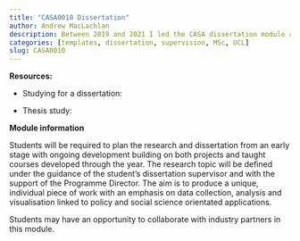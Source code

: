 ```yaml
---
title: "CASA0010 Dissertation"
author: Andrew MacLachlan 
description: Between 2019 and 2021 I led the CASA dissertation module and I continue to supervise students annually. It is based around the writing and preparation of an original research project in the form of a Master's Dissertation.
categories: [templates, dissertation, supervision, MSc, UCL]
slug: CASA0010
---
```

**Resources:**

* Studying for a dissertation: [<i class="fa-solid fa-person-chalkboard fa-1.5x"> </i>](https://andrewmaclachlan.github.io/CASAdissertation-studying-for-a-dissertation/#1) 

* Thesis study: [<i class="fa-solid fa-person-chalkboard fa-1.5x"> </i>](https://andrewmaclachlan.github.io/CASAdissertation-thesis-study/#1) 

**Module information**

Students will be required to plan the research and dissertation from an early stage with ongoing development building on both projects and taught courses developed through the year. The research topic will be defined under the guidance of the student's dissertation supervisor and with the support of the Programme Director. The aim is to produce a unique, individual piece of work with an emphasis on data collection, analysis and visualisation linked to policy and social science orientated applications.

Students may have an opportunity to collaborate with industry partners in this module.